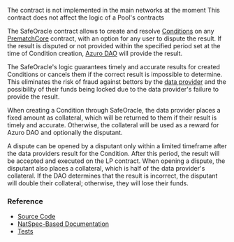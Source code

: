 
<PageHeadline
  title="SafeOracle"
  subTitle="A dispute resolution system for Condition results"
/>

<Callout type="warning">
  The contract is not implemented in the main networks at the moment
</Callout>

<Callout type="info">
  This contract does not affect the logic of a Pool's contracts
</Callout>

The SafeOracle contract allows to create and resolve [Conditions](/concepts/protocol/conditions) on any
[PrematchCore](/contracts/prematch-core) contract, with an option for any user to dispute the result. If the result is
disputed or not provided within the specified period set at the time of Condition creation,
[Azuro DAO](/concepts/governance/overview) will provide the result.

The SafeOracle's logic guarantees timely and accurate results for created Conditions or cancels them if the correct
result is impossible to determine. This eliminates the risk of fraud against bettors by the
[data provider](/concepts/basic/data-providers) and the possibility of their funds being locked due to the data
provider's failure to provide the result.

When creating a Condition through SafeOracle, the data provider places a fixed amount as collateral, which will be
returned to them if their result is timely and accurate. Otherwise, the collateral will be used as a reward for Azuro DAO
and optionally the disputant.

A dispute can be opened by a disputant only within a limited timeframe after the data providers result for the Condition.
After this period, the result will be accepted and executed on the LP contract. When opening a dispute,
the disputant also places a collateral, which is half of the data provider's collateral. If the DAO determines that
the result is incorrect, the disputant will double their collateral; otherwise, they will lose their funds.


### Reference

- [Source Code](https://github.com/Azuro-protocol/Azuro-v2-public/blob/main/contracts/extensions/SafeOracle.sol)
- [NatSpec-Based Documentation](https://azuro-protocol.github.io/Azuro-v2-public/#/contracts/extensions/SafeOracle.sol:SafeOracle)
- [Tests](https://github.com/Azuro-protocol/Azuro-v2-public/blob/main/test/safeoracle-test.js)
